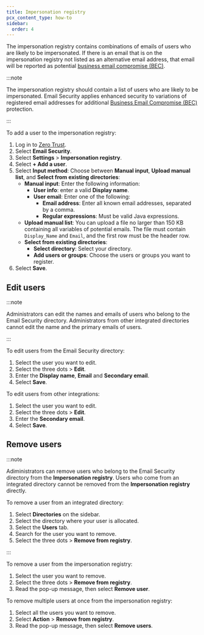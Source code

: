 ```yaml
---
title: Impersonation registry
pcx_content_type: how-to
sidebar:
  order: 4
---
```


The impersonation registry contains combinations of emails of users who are likely to be impersonated. If there is an email that is on the impersonation registry not listed as an alternative email address, that email will be reported as potential [business email compromise (BEC)](https://www.cloudflare.com/en-gb/learning/email-security/business-email-compromise-bec/).

:::note

The impersonation registry should contain a list of users who are likely to be impersonated. Email Security applies enhanced security to variations of registered email addresses for additional [Business Email Compromise (BEC)](https://www.cloudflare.com/en-gb/learning/email-security/business-email-compromise-bec/) protection.

:::

To add a user to the impersonation registry:

1. Log in to [Zero Trust](https://one.dash.cloudflare.com/).
2. Select **Email Security**.
3. Select **Settings** > **Impersonation registry**.
4. Select **+ Add a user**.
5. Select **Input method**: Choose between **Manual input**, **Upload manual list**, and **Select from existing directories**:
   - **Manual input**: Enter the following information:
       - **User info**: enter a valid **Display name**.
       - **User email**: Enter one of the following:
         - **Email address**: Enter all known email addresses, separated by a comma.
         - **Regular expressions**: Must be valid Java expressions.
   - **Upload manual list**: You can upload a file no larger than 150 KB containing all variables of potential emails. The file must contain `Display_Name` and `Email`, and the first row must be the header row.
   - **Select from existing directories**:
       - **Select directory**: Select your directory.
       - **Add users or groups**: Choose the users or groups you want to register.
6. Select **Save**.

## Edit users

:::note

Administrators can edit the names and emails of users who belong to the Email Security directory. Administrators from other integrated directories cannot edit the name and the primary emails of users.

:::

To edit users from the Email Security directory:

1. Select the user you want to edit.
2. Select the three dots > **Edit**.
3. Enter the **Display name**, **Email** and **Secondary email**.
4. Select **Save**.

To edit users from other integrations:

1. Select the user you want to edit.
2. Select the three dots > **Edit**.
3. Enter the **Secondary email**.
4. Select **Save**.

## Remove users

:::note

Adiministrators can remove users who belong to the Email Security directory from the **Impersonation registry**. Users who come from an integrated directory cannot be removed from the **Impersonation registry** directly. 

To remove a user from an integrated directory:

1. Select **Directories** on the sidebar.
2. Select the directory where your user is allocated.
3. Select the **Users** tab.
4. Search for the user you want to remove.
5. Select the three dots > **Remove from registry**.

:::

To remove a user from the impersonation registry:

1. Select the user you want to remove.
2. Select the three dots > **Remove from registry**.
3. Read the pop-up message, then select **Remove user**.

To remove multiple users at once from the impersonation registry:

1. Select all the users you want to remove.
2. Select **Action** > **Remove from registry**.
3. Read the pop-up message, then select **Remove users**.